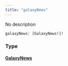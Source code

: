 ```yaml
---
title: "galaxyNews"
---
```


No description

```
galaxyNews: [GalaxyNews!]!

```

### Type[](#type "Direct link to heading")

#### [GalaxyNews](/developer/graphql-api/references/objects/galaxy-news)[](#galaxynews "Direct link to heading")